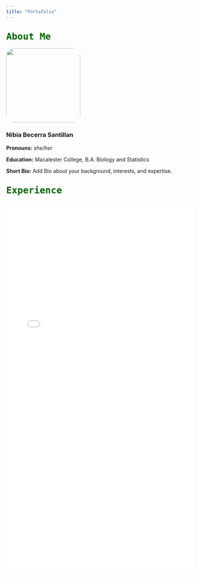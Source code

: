 ```yaml
---
title: "Portafolio"
---
```


## <span style="color: Darkgreen; font-family: monospace; font-weight: bold; font-size: 25px;">About Me</span>

::: {.grid}
::: {.g-col-4}
![](Headshot_Fall2024.jpg){width=200px style="border-radius: 20px;"}
:::
::: {.g-col-8}

### Nibia Becerra Santillan
**Pronouns:** <span style="font-style: italic">she/her</span> 

**Education:** Macalester College, B.A. Biology and Statistics 

**Short Bio:** Add Bio about your background, interests, and expertise.
:::
:::

## <span style="color: Darkgreen; font-family: monospace; font-weight: bold; font-size: 25px;">Experience</span>

<embed src="Resume_Oct2024.pdf" type="application/pdf" width="100%" height="1000px" />
